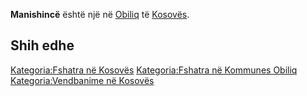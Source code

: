 {{Fshat në 
 | Emri                = Manishincë
 | EmriAlt                = 
 | NAME_SHORT_FORM=      
 | NAME_GENERIC=      
 | NAME_SORT_NAME_RO=      MANISHINCE
 | FULL_NAME_RO = Manishincë
 | FULL_NAME_ND_RO=Manishince
 | SORT_NAME_RG=MANISHINCE
 | FULL_NAME_RG=Manishincë
 | FULL_NAME_ND_RG=Manishince
 | SRP_NAME_SHORT_FORM=      
 | SRP_NAME_GENERIC=      
 | SRP_NAME_SORT_NAME_RO=      
 | SRP_FULL_NAME_RO = 
 | SRP_FULL_NAME_ND_RO=
 | SRP_SORT_NAME_RG=
 | SRP_FULL_NAME_RG=
 | SRP_FULL_NAME_ND_RG=
 | Emri (Rasa dhanore) = 
 | Figura              = 
 | Shteti              = Kosovo
 | Komuna              = Obiliq
 | Kodi postar         = 
 | Sipërfaqja          = 

 | Popullsia           = 

 | Regj. i popullsisë  = 
 | Dend. e popullsisë  = 
 | Faqja zyrtare       = 
 <!--- Koordinatat ----> 
 | Gjerësia            = 42.568333
 | Gjatësia            = 21.410278
 | Lartësia            = 
}}
'''Manishincë''' është një [[]] në [[Obiliq]] të [[Kosovës]].

<!-- == Gjeografia == -->
<!-- == Historia == -->
<!-- == Demografia == -->
== Shih edhe ==
{{Komuna Obiliq}}
{{Kosovo-Administrata-Cung}}

[[Kategoria:Fshatra në Kosovës]]
[[Kategoria:Fshatra në Kommunes Obiliq]]
[[Kategoria:Vendbanime në Kosovës]]